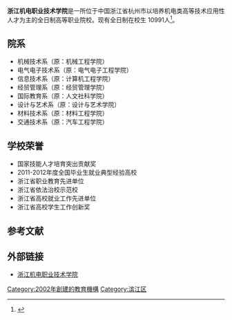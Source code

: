 
{{Infobox university
| name = 浙江机电职业技术学院
| native_name = Zhejiang Institute of Mechanical & Electrical Engineering
| image = 
| caption = 
| motto = 求实、求精、求新
| closed = 
| established = 1964年杭州工学院(原浙江机械专科学校部分)改建为浙江机械工业学校<br>1971年浙江机械工业学校撤销<br>1978年浙江机械工业学校复校<br>2002年浙江机电职工大学、浙江机械工业学校合并升格为浙江机电职业技术学院
| anniversary = 5月30日
| type = 公立
| president = 
| dean = 丁金昌
| secretary = 黄道平
| faculty = 
| staff = 
| students   = 10991人（截至2020年）
| location = 滨江校区：{{CHN}}[[浙江省|浙江省]][[杭州市|杭州市]]滨江区滨文路528号<br>
海宁校区：{{CHN}}[[浙江省|浙江省]][[海宁市|海宁市]]长安镇青年路999号
| campus = 滨江校区、海宁校区
| area = 滨江校区：318亩<br>
海宁校区：600亩
| colors = 
| affiliations = [[浙江省教育厅|浙江省教育厅]]
| zip = 滨江校区：310053<br>
海宁校区：314008
| telephone = 
| website = http://www.zime.edu.cn/
| logo = 
| footnotes = 
}}
'''浙江机电职业技术学院'''是一所位于中国浙江省杭州市以培养机电类高等技术应用性人才为主的全日制高等职业院校。现有全日制在校生 10991人<ref>{{Cite web |url=http://www.zime.edu.cn/yqzl/xyjj.htm |title=学院简介 |access-date=2020-01-02 }}</ref>。

==院系==
*机械技术系（原：机械工程学院）
*电气电子技术系（原：电气电子工程学院）
*信息技术系（原：计算机工程学院）
*经贸管理系（原：经贸管理学院）
*国际教育系（原：人文社科学院）
*设计与艺术系（原：设计与艺术学院）
*材料技术系（原：材料工程学院）
*交通技术系（原：汽车工程学院）

==学校荣誉==
*国家技能人才培育突出贡献奖
*2011-2012年度全国毕业生就业典型经验高校
*浙江省职业教育先进单位
*浙江省依法治校示范校
*浙江省高校就业工作先进单位
*浙江省高校学生工作创新奖

==参考文献==
{{reflist}}

==外部链接==
*[https://web.archive.org/web/20130704032542/http://www.zime.edu.cn/ 浙江机电职业技术学院]

{{浙江高等院校}}
{{滨江高教园区}}

[[Category:2002年創建的教育機構|Category:2002年創建的教育機構]]
[[Category:滨江区|Category:滨江区]]